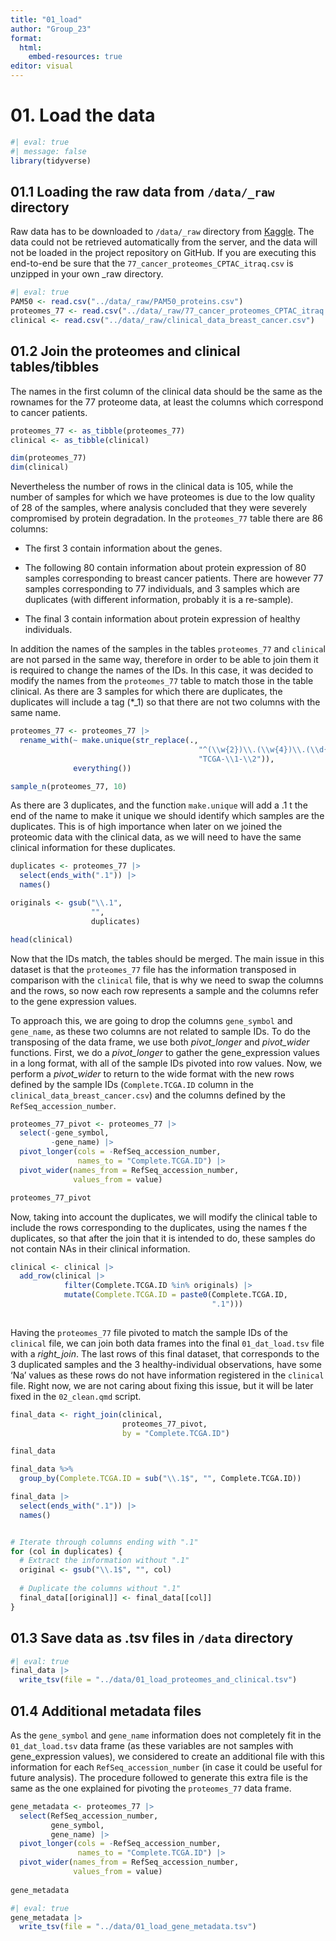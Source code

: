```yaml
---
title: "01_load"
author: "Group_23"
format:
  html:
    embed-resources: true
editor: visual
---
```


# 01. Load the data

```r
#| eval: true 
#| message: false
library(tidyverse)
```

## 01.1 Loading the raw data from `/data/_raw` directory

Raw data has to be downloaded to `/data/_raw` directory from [Kaggle](https://www.kaggle.com/datasets/piotrgrabo/breastcancerproteomes/data/). The data could not be retrieved automatically from the server, and the data will not be loaded in the project repository on GitHub. If you are executing this end-to-end be sure that the `77_cancer_proteomes_CPTAC_itraq.csv` is unzipped in your own \_raw directory.

```r
#| eval: true 
PAM50 <- read.csv("../data/_raw/PAM50_proteins.csv")
proteomes_77 <- read.csv("../data/_raw/77_cancer_proteomes_CPTAC_itraq.csv")
clinical <- read.csv("../data/_raw/clinical_data_breast_cancer.csv")
```

## 01.2 Join the proteomes and clinical tables/tibbles

The names in the first column of the clinical data should be the same as the rownames for the 77 proteome data, at least the columns which correspond to cancer patients.

```r
proteomes_77 <- as_tibble(proteomes_77)
clinical <- as_tibble(clinical)
```

```r
dim(proteomes_77)
dim(clinical)
```

Nevertheless the number of rows in the clinical data is 105, while the number of samples for which we have proteomes is due to the low quality of 28 of the samples, where analysis concluded that they were severely compromised by protein degradation. In the `proteomes_77` table there are 86 columns:

-   The first 3 contain information about the genes.

-   The following 80 contain information about protein expression of 80 samples corresponding to breast cancer patients. There are however 77 samples corresponding to 77 individuals, and 3 samples which are duplicates (with different information, probably it is a re-sample).

-   The final 3 contain information about protein expression of healthy individuals.

In addition the names of the samples in the tables `proteomes_77` and `clinica`l are not parsed in the same way, therefore in order to be able to join them it is required to change the names of the IDs. In this case, it was decided to modify the names from the `proteomes_77` table to match those in the table clinical. As there are 3 samples for which there are duplicates, the duplicates will include a tag (\*\_1) so that there are not two columns with the same name.

```r
proteomes_77 <- proteomes_77 |>
  rename_with(~ make.unique(str_replace(.,
                                          "^(\\w{2})\\.(\\w{4})\\.(\\d{2})TCGA$",
                                          "TCGA-\\1-\\2")),
              everything())

sample_n(proteomes_77, 10)
```

As there are 3 duplicates, and the function `make.unique` will add a .1 t the end of the name to make it unique we should identify which samples are the duplicates. This is of high importance when later on we joined the proteomic data with the clinical data, as we will need to have the same clinical information for these duplicates.

```r
duplicates <- proteomes_77 |>
  select(ends_with(".1")) |>
  names()

originals <- gsub("\\.1",
                  "",
                  duplicates)
```

```r
head(clinical)
```

Now that the IDs match, the tables should be merged. The main issue in this dataset is that the `proteomes_77` file has the information transposed in comparison with the `clinical` file, that is why we need to swap the columns and the rows, so now each row represents a sample and the columns refer to the gene expression values.

To approach this, we are going to drop the columns `gene_symbol` and `gene_name`, as these two columns are not related to sample IDs. To do the transposing of the data frame, we use both *pivot_longer* and *pivot_wider* functions. First, we do a *pivot_longer* to gather the gene_expression values in a long format, with all of the sample IDs pivoted into row values. Now, we perform a *pivot_wider* to return to the wide format with the new rows defined by the sample IDs (`Complete.TCGA.ID` column in the `clinical_data_breast_cancer.csv`) and the columns defined by the `RefSeq_accession_number`.

```r
proteomes_77_pivot <- proteomes_77 |>
  select(-gene_symbol, 
         -gene_name) |>
  pivot_longer(cols = -RefSeq_accession_number,
               names_to = "Complete.TCGA.ID") |>
  pivot_wider(names_from = RefSeq_accession_number, 
              values_from = value)

proteomes_77_pivot
```

Now, taking into account the duplicates, we will modify the clinical table to include the rows corresponding to the duplicates, using the names f the duplicates, so that after the join that it is intended to do, these samples do not contain NAs in their clinical information.

```r
clinical <- clinical |>
  add_row(clinical |>
            filter(Complete.TCGA.ID %in% originals) |>
            mutate(Complete.TCGA.ID = paste0(Complete.TCGA.ID,
                                             ".1")))
  
```

Having the `proteomes_77` file pivoted to match the sample IDs of the `clinical` file, we can join both data frames into the final `01_dat_load.tsv` file with a *right_join*. The last rows of this final dataset, that corresponds to the 3 duplicated samples and the 3 healthy-individual observations, have some 'Na' values as these rows do not have information registered in the `clinical` file. Right now, we are not caring about fixing this issue, but it will be later fixed in the `02_clean.qmd` script.

```r
final_data <- right_join(clinical, 
                         proteomes_77_pivot,
                         by = "Complete.TCGA.ID")

final_data
```

```r
final_data %>%
  group_by(Complete.TCGA.ID = sub("\\.1$", "", Complete.TCGA.ID))
```

```r


final_data |>
  select(ends_with(".1")) |>
  names()


# Iterate through columns ending with ".1"
for (col in duplicates) {
  # Extract the information without ".1"
  original <- gsub("\\.1$", "", col)
  
  # Duplicate the columns without ".1"
  final_data[[original]] <- final_data[[col]]
}
```

## 01.3 Save data as .tsv files in `/data` directory

```r
#| eval: true 
final_data |> 
  write_tsv(file = "../data/01_load_proteomes_and_clinical.tsv")

```

## 01.4 Additional metadata files

As the `gene_symbol` and `gene_name` information does not completely fit in the `01_dat_load.tsv` data frame (as these variables are not samples with gene_expression values), we considered to create an additional file with this information for each `RefSeq_accession_number` (in case it could be useful for future analysis). The procedure followed to generate this extra file is the same as the one explained for pivoting the `proteomes_77` data frame.

```r
gene_metadata <- proteomes_77 |>
  select(RefSeq_accession_number,
         gene_symbol,
         gene_name) |> 
  pivot_longer(cols = -RefSeq_accession_number,
               names_to = "Complete.TCGA.ID") |>
  pivot_wider(names_from = RefSeq_accession_number, 
              values_from = value)
  
gene_metadata
```

```r
#| eval: true 
gene_metadata |> 
  write_tsv(file = "../data/01_load_gene_metadata.tsv")
```
